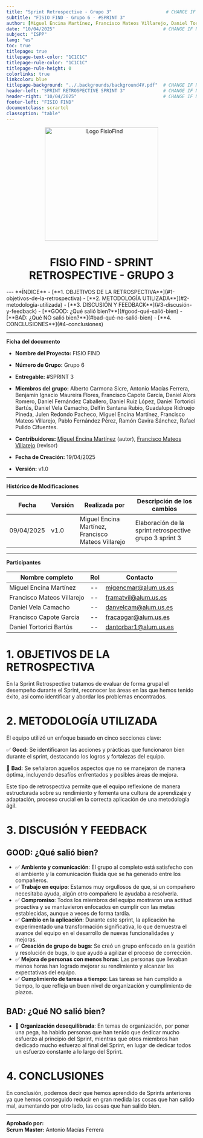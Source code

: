 ```yaml
---
title: "Sprint Retrospective - Grupo 3"                    # CHANGE IF NEEDED
subtitle: "FISIO FIND - Grupo 6 - #SPRINT 3"
author: [Miguel Encina Martínez, Francisco Mateos Villarejo, Daniel Tortorici Bartús, Daniel Vela Camacho, Francisco Capote García]
date: "10/04/2025"                                        # CHANGE IF NEEDED
subject: "ISPP"
lang: "es"
toc: true
titlepage: true
titlepage-text-color: "1C1C1C"
titlepage-rule-color: "1C1C1C"
titlepage-rule-height: 0
colorlinks: true
linkcolor: blue
titlepage-background: "../.backgrounds/background4V.pdf"  # CHANGE IF NEEDED
header-left: "SPRINT RETROSPECTIVE SPRINT 3"              # CHANGE IF NEEDED
header-right: "10/04/2025"                                # CHANGE IF NEEDED
footer-left: "FISIO FIND"
documentclass: scrartcl
classoption: "table"
---
```


<!-- COMMENT THIS WHEN EXPORTING TO PDF -->
<p align="center">
  <img
    src="../../../.img/Logo_FisioFind_Verde_sin_fondo.PNG"
    alt="Logo FisioFind"
    width="300"
  />
</p>

<h1 align="center" style={{ fontSize: "30px", fontWeight: "bold" }}>
  FISIO FIND  -  SPRINT RETROSPECTIVE - GRUPO 3
</h1>
---
**ÍNDICE**
- [**1. OBJETIVOS DE LA RETROSPECTIVA**](#1-objetivos-de-la-retrospectiva)
- [**2. METODOLOGÍA UTILIZADA**](#2-metodología-utilizada)
- [**3. DISCUSIÓN Y FEEDBACK**](#3-discusión-y-feedback)
  - [**GOOD: ¿Qué salió bien?**](#good-qué-salió-bien)
  - [**BAD: ¿Qué NO salió bien?**](#bad-qué-no-salió-bien)
- [**4. CONCLUSIONES**](#4-conclusiones)
<!-- COMMENT WHEN EXPORTING TO PDF -->


---

**Ficha del documento**

- **Nombre del Proyecto:** FISIO FIND

- **Número de Grupo:** Grupo 6

- **Entregable:** #SPRINT 3

- **Miembros del grupo:** Alberto Carmona Sicre, Antonio Macías Ferrera, Benjamín Ignacio Maureira Flores, Francisco Capote García, Daniel Alors Romero, Daniel Fernández Caballero, Daniel Ruiz López, Daniel Tortorici Bartús, Daniel Vela Camacho, Delfín Santana Rubio, Guadalupe Ridruejo Pineda, Julen Redondo Pacheco, Miguel Encina Martínez, Francisco Mateos Villarejo, Pablo Fernández Pérez, Ramón Gavira Sánchez, Rafael Pulido Cifuentes.

- **Contribuidores:** [Miguel Encina Martínez](https://github.com/MiguelEncina) (autor), [Francisco Mateos Villarejo](https://github.com/pacomateos10) (revisor)

- **Fecha de Creación:** 19/04/2025 

- **Versión:** v1.0


---

**Histórico de Modificaciones**

| Fecha      | Versión | Realizada por                    | Descripción de los cambios |
|------------|---------|----------------------------------|----------------------------|
| 09/04/2025 | v1.0    | Miguel Encina Martínez, Francisco Mateos Villarejo           | Elaboración de la sprint retrospective grupo 3 sprint 3 |


---

**Participantes**

| Nombre completo | Rol | Contacto |
|----------------|-----|----------|
| Miguel Encina Martínez | -- | migencmar@alum.us.es |
| Francisco Mateos Villarejo | -- | framatvil@alum.us.es |
| Daniel Vela Camacho | -- | danvelcam@alum.us.es  |
| Francisco Capote García | -- | fracapgar@alum.us.es |
| Daniel Tortorici Bartús | -- | dantorbar1@alum.us.es |


# **1. OBJETIVOS DE LA RETROSPECTIVA**
En la Sprint Retrospective tratamos de evaluar de forma grupal el desempeño durante el Sprint, reconocer las áreas en las que hemos tenido éxito, así como identificar y abordar los problemas encontrados.


# **2. METODOLOGÍA UTILIZADA**
El equipo utilizó un enfoque basado en cinco secciones clave:

✅ **Good:** Se identificaron las acciones y prácticas que funcionaron bien durante el sprint, destacando los logros y fortalezas del equipo.

🔴 **Bad:** Se señalaron aquellos aspectos que no se manejaron de manera óptima, incluyendo desafíos enfrentados y posibles áreas de mejora.  

Este tipo de retrospectiva permite que el equipo reflexione de manera estructurada sobre su rendimiento y fomenta una cultura de aprendizaje y adaptación, proceso crucial en la correcta aplicación de una metodología ágil.


# **3. DISCUSIÓN Y FEEDBACK**

## **GOOD: ¿Qué salió bien?**
- ✅ **Ambiente y comunicación**: El grupo al completo está satisfecho con el ambiente y la comunicación fluida que se ha generado entre los compañeros.
- ✅ **Trabajo en equipo**: Estamos muy orgullosos de que, si un compañero necesitaba ayuda, algún otro compañero le ayudaba a resolverla.
- ✅ **Compromiso**: Todos los miembros del equipo mostraron una actitud proactiva y se mantuvieron enfocados en cumplir con las metas establecidas, aunque a veces de forma tardía.
- ✅ **Cambio en la aplicación**: Durante este sprint, la aplicación ha experimentado una transformación significativa, lo que demuestra el avance del equipo en el desarrollo de nuevas funcionalidades y mejoras.
- ✅ **Creación de grupo de bugs**: Se creó un grupo enfocado en la gestión y resolución de bugs, lo que ayudó a agilizar el proceso de corrección.
- ✅ **Mejora de personas con menos horas**: Las personas que llevaban menos horas han logrado mejorar su rendimiento y alcanzar las expectativas del equipo.
- ✅ **Cumplimiento de tareas a tiempo**: Las tareas se han cumplido a tiempo, lo que refleja un buen nivel de organización y cumplimiento de plazos.

## **BAD: ¿Qué NO salió bien?**

- 🔴 **Organización desequilibrada**: En temas de organización, por poner una pega, ha habido personas que han tenido que dedicar mucho esfuerzo al principio del Sprint, mientras que otros miembros han dedicado mucho esfuerzo al final del Sprint, en lugar de dedicar todos un esfuerzo constante a lo largo del Sprint.


# **4. CONCLUSIONES**
En conclusión, podemos decir que hemos aprendido de Sprints anteriores ya que hemos conseguido reducir en gran medida las cosas que han salido mal, aumentando por otro lado, las cosas que han salido bien.


---

**Aprobado por:**  
**Scrum Master:** Antonio Macías Ferrera